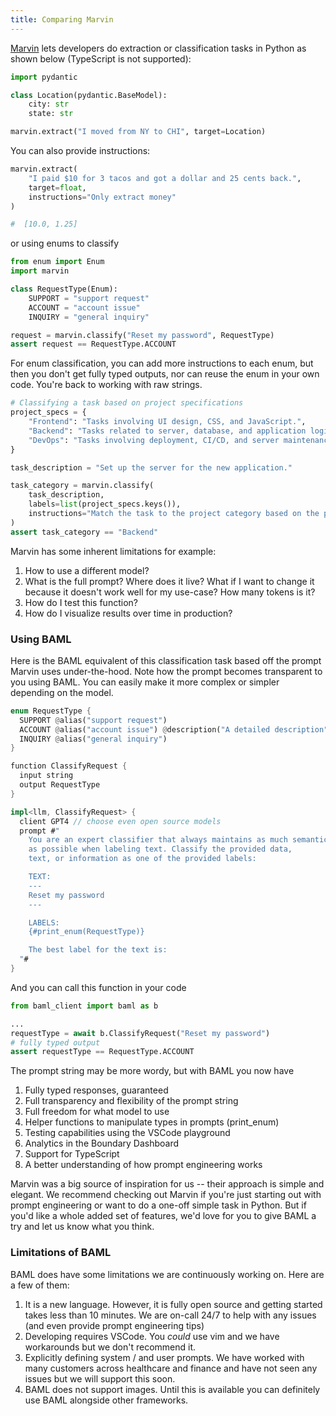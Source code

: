 ```yaml
---
title: Comparing Marvin
---
```


[Marvin](https://github.com/PrefectHQ/marvin) lets developers do extraction or classification tasks in Python as shown below (TypeScript is not supported):


```python
import pydantic

class Location(pydantic.BaseModel):
    city: str
    state: str

marvin.extract("I moved from NY to CHI", target=Location)
```

You can also provide instructions:
```python
marvin.extract(
    "I paid $10 for 3 tacos and got a dollar and 25 cents back.",
    target=float,
    instructions="Only extract money"
)

#  [10.0, 1.25]
```
or using enums to classify
```python
from enum import Enum
import marvin

class RequestType(Enum):
    SUPPORT = "support request"
    ACCOUNT = "account issue"
    INQUIRY = "general inquiry"

request = marvin.classify("Reset my password", RequestType)
assert request == RequestType.ACCOUNT
```


For enum classification, you can add more instructions to each enum, but then you don't get fully typed outputs, nor can reuse the enum in your own code. You're back to working with raw strings.

```python
# Classifying a task based on project specifications
project_specs = {
    "Frontend": "Tasks involving UI design, CSS, and JavaScript.",
    "Backend": "Tasks related to server, database, and application logic.",
    "DevOps": "Tasks involving deployment, CI/CD, and server maintenance."
}

task_description = "Set up the server for the new application."

task_category = marvin.classify(
    task_description,
    labels=list(project_specs.keys()),
    instructions="Match the task to the project category based on the provided specifications."
)
assert task_category == "Backend"
```

Marvin has some inherent limitations for example:
1. How to use a different model?
2. What is the full prompt? Where does it live? What if I want to change it because it doesn't work well for my use-case? How many tokens is it?
3. How do I test this function?
4. How do I visualize results over time in production?


### Using BAML
Here is the BAML equivalent of this classification task based off the prompt Marvin uses under-the-hood. Note how the prompt becomes transparent to you using BAML. You can easily make it more complex or simpler depending on the model.

```rust
enum RequestType {
  SUPPORT @alias("support request")
  ACCOUNT @alias("account issue") @description("A detailed description")
  INQUIRY @alias("general inquiry")
}

function ClassifyRequest {
  input string
  output RequestType
}

impl<llm, ClassifyRequest> {
  client GPT4 // choose even open source models
  prompt #"
    You are an expert classifier that always maintains as much semantic meaning
    as possible when labeling text. Classify the provided data,
    text, or information as one of the provided labels:

    TEXT:
    ---
    Reset my password
    ---

    LABELS:
    {#print_enum(RequestType)}

    The best label for the text is:
  "#
}
```
And you can call this function in your code
```python
from baml_client import baml as b

...
requestType = await b.ClassifyRequest("Reset my password")
# fully typed output
assert requestType == RequestType.ACCOUNT
```

The prompt string may be more wordy, but with BAML you now have
1. Fully typed responses, guaranteed
1. Full transparency and flexibility of the prompt string
1. Full freedom for what model to use
1. Helper functions to manipulate types in prompts (print_enum)
1. Testing capabilities using the VSCode playground
1. Analytics in the Boundary Dashboard
1. Support for TypeScript
1. A better understanding of how prompt engineering works


Marvin was a big source of inspiration for us -- their approach is simple and elegant. We recommend checking out Marvin if you're just starting out with prompt engineering or want to do a one-off simple task in Python. But if you'd like a whole added set of features, we'd love for you to give BAML a try and let us know what you think.

### Limitations of BAML

BAML does have some limitations we are continuously working on. Here are a few of them:
1. It is a new language. However, it is fully open source and getting started takes less than 10 minutes. We are on-call 24/7 to help with any issues (and even provide prompt engineering tips)
1. Developing requires VSCode. You _could_ use vim and we have workarounds but we don't recommend it.
1. Explicitly defining system / and user prompts. We have worked with many customers across healthcare and finance and have not seen any issues but we will support this soon.
1. BAML does not support images. Until this is available you can definitely use BAML alongside other frameworks.